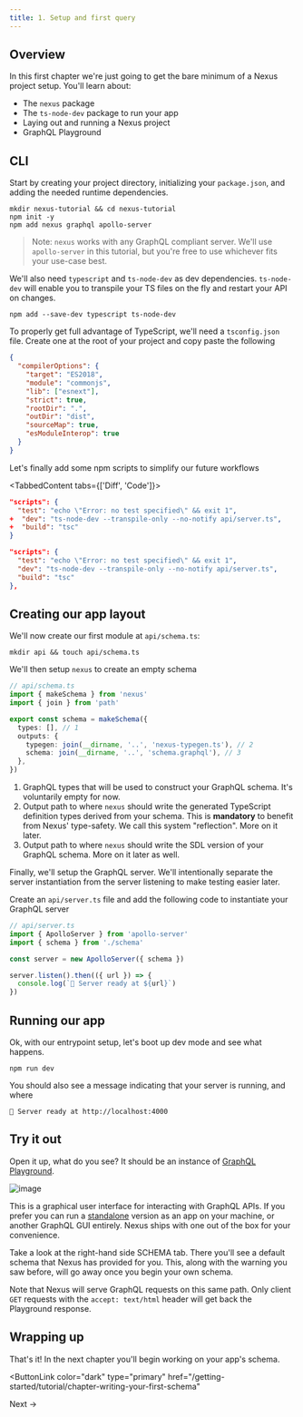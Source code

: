 ```yaml
---
title: 1. Setup and first query
---
```


## Overview

In this first chapter we're just going to get the bare minimum of a Nexus project setup. You'll learn about:

- The `nexus` package
- The `ts-node-dev` package to run your app
- Laying out and running a Nexus project
- GraphQL Playground

## CLI

Start by creating your project directory, initializing your `package.json`, and adding the needed runtime dependencies.

```bash-symbol copy
mkdir nexus-tutorial && cd nexus-tutorial
npm init -y
npm add nexus graphql apollo-server
```

> Note: `nexus` works with any GraphQL compliant server. We'll use `apollo-server` in this tutorial, but you're free to use whichever fits your use-case best.

We'll also need `typescript` and `ts-node-dev` as dev dependencies. `ts-node-dev` will enable you to transpile your TS files on the fly and restart your API on changes.

```bash-symbol copy
npm add --save-dev typescript ts-node-dev
```

To properly get full advantage of TypeScript, we'll need a `tsconfig.json` file. Create one at the root of your project and copy paste the following

```json file=tsconfig.json copy
{
  "compilerOptions": {
    "target": "ES2018",
    "module": "commonjs",
    "lib": ["esnext"],
    "strict": true,
    "rootDir": ".",
    "outDir": "dist",
    "sourceMap": true,
    "esModuleInterop": true
  }
}
```

Let's finally add some npm scripts to simplify our future workflows

<TabbedContent tabs={['Diff', 'Code']}>

<tab>

```json file=package.json
"scripts": {
  "test": "echo \"Error: no test specified\" && exit 1",
+  "dev": "ts-node-dev --transpile-only --no-notify api/server.ts",
+  "build": "tsc"
}
```

</tab>

<tab>

```json copy
"scripts": {
  "test": "echo \"Error: no test specified\" && exit 1",
  "dev": "ts-node-dev --transpile-only --no-notify api/server.ts",
  "build": "tsc"
},
```

</tab>

</TabbedContent>

## Creating our app layout

We'll now create our first module at `api/schema.ts`:

```bash-symbol copy
mkdir api && touch api/schema.ts
```

We'll then setup `nexus` to create an empty schema

```ts copy
// api/schema.ts
import { makeSchema } from 'nexus'
import { join } from 'path'

export const schema = makeSchema({
  types: [], // 1
  outputs: {
    typegen: join(__dirname, '..', 'nexus-typegen.ts'), // 2
    schema: join(__dirname, '..', 'schema.graphql'), // 3
  },
})
```

1. GraphQL types that will be used to construct your GraphQL schema. It's voluntarily empty for now.
1. Output path to where `nexus` should write the generated TypeScript definition types derived from your schema. This is **mandatory** to benefit from Nexus' type-safety. We call this system "reflection". More on it later.
1. Output path to where `nexus` should write the SDL version of your GraphQL schema. More on it later as well.

Finally, we'll setup the GraphQL server. We'll intentionally separate the server instantiation from the server listening to make testing easier later.

Create an `api/server.ts` file and add the following code to instantiate your GraphQL server

```ts copy
// api/server.ts
import { ApolloServer } from 'apollo-server'
import { schema } from './schema'

const server = new ApolloServer({ schema })

server.listen().then(({ url }) => {
  console.log(`🚀 Server ready at ${url}`)
})
```

## Running our app

Ok, with our entrypoint setup, let's boot up dev mode and see what happens.

```bash-symbol copy
npm run dev
```

You should also see a message indicating that your server is running, and where

```bash-symbol
🚀 Server ready at http://localhost:4000
```

## Try it out

Open it up, what do you see? It should be an instance of [GraphQL Playground](https://github.com/graphql/graphql-playground).

![image](https://user-images.githubusercontent.com/284476/83534302-ae1b7d00-a4be-11ea-9a13-2665bf152e2a.png)

This is a graphical user interface for interacting with GraphQL APIs. If you prefer you can run a [standalone](https://www.electronjs.org/apps/graphql-playground) version as an app on your machine, or another GraphQL GUI entirely. Nexus ships with one out of the box for your convenience.

Take a look at the right-hand side SCHEMA tab. There you'll see a default schema that Nexus has provided for you. This, along with the warning you saw before, will go away once you begin your own schema.

Note that Nexus will serve GraphQL requests on this same path. Only client `GET` requests with the `accept: text/html` header will get back the Playground response.

## Wrapping up

That's it! In the next chapter you'll begin working on your app's schema.

<ButtonLink
  color="dark"
  type="primary"
  href="/getting-started/tutorial/chapter-writing-your-first-schema"
>
  Next &rarr;
</ButtonLink>
